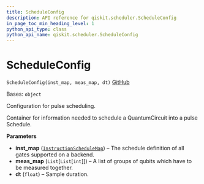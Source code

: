 ```yaml
---
title: ScheduleConfig
description: API reference for qiskit.scheduler.ScheduleConfig
in_page_toc_min_heading_level: 1
python_api_type: class
python_api_name: qiskit.scheduler.ScheduleConfig
---
```


# ScheduleConfig

<span id="qiskit.scheduler.ScheduleConfig" />

`ScheduleConfig(inst_map, meas_map, dt)` [GitHub](https://github.com/qiskit/qiskit/tree/stable/0.23/qiskit/scheduler/config.py "view source code")

Bases: `object`

Configuration for pulse scheduling.

Container for information needed to schedule a QuantumCircuit into a pulse Schedule.

**Parameters**

*   **inst\_map** ([`InstructionScheduleMap`](qiskit.pulse.InstructionScheduleMap "qiskit.pulse.instruction_schedule_map.InstructionScheduleMap")) – The schedule definition of all gates supported on a backend.
*   **meas\_map** (`List`\[`List`\[`int`]]) – A list of groups of qubits which have to be measured together.
*   **dt** (`float`) – Sample duration.

